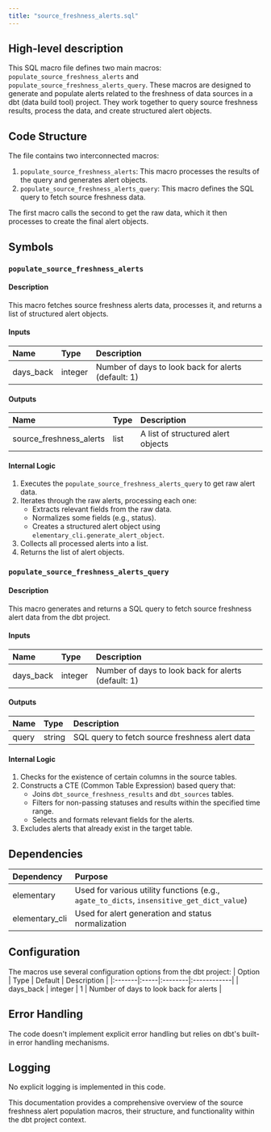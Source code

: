 ```yaml
---
title: "source_freshness_alerts.sql"
---
```


## High-level description
This SQL macro file defines two main macros: `populate_source_freshness_alerts` and `populate_source_freshness_alerts_query`. These macros are designed to generate and populate alerts related to the freshness of data sources in a dbt (data build tool) project. They work together to query source freshness results, process the data, and create structured alert objects.

## Code Structure
The file contains two interconnected macros:
1. `populate_source_freshness_alerts`: This macro processes the results of the query and generates alert objects.
2. `populate_source_freshness_alerts_query`: This macro defines the SQL query to fetch source freshness data.

The first macro calls the second to get the raw data, which it then processes to create the final alert objects.

## Symbols

### `populate_source_freshness_alerts`
#### Description
This macro fetches source freshness alerts data, processes it, and returns a list of structured alert objects.

#### Inputs
| Name | Type | Description |
|:-----|:-----|:------------|
| days_back | integer | Number of days to look back for alerts (default: 1) |

#### Outputs
| Name | Type | Description |
|:-----|:-----|:------------|
| source_freshness_alerts | list | A list of structured alert objects |

#### Internal Logic
1. Executes the `populate_source_freshness_alerts_query` to get raw alert data.
2. Iterates through the raw alerts, processing each one:
   - Extracts relevant fields from the raw data.
   - Normalizes some fields (e.g., status).
   - Creates a structured alert object using `elementary_cli.generate_alert_object`.
3. Collects all processed alerts into a list.
4. Returns the list of alert objects.

### `populate_source_freshness_alerts_query`
#### Description
This macro generates and returns a SQL query to fetch source freshness alert data from the dbt project.

#### Inputs
| Name | Type | Description |
|:-----|:-----|:------------|
| days_back | integer | Number of days to look back for alerts (default: 1) |

#### Outputs
| Name | Type | Description |
|:-----|:-----|:------------|
| query | string | SQL query to fetch source freshness alert data |

#### Internal Logic
1. Checks for the existence of certain columns in the source tables.
2. Constructs a CTE (Common Table Expression) based query that:
   - Joins `dbt_source_freshness_results` and `dbt_sources` tables.
   - Filters for non-passing statuses and results within the specified time range.
   - Selects and formats relevant fields for the alerts.
3. Excludes alerts that already exist in the target table.

## Dependencies
| Dependency | Purpose |
|:-----------|:--------|
| elementary | Used for various utility functions (e.g., `agate_to_dicts`, `insensitive_get_dict_value`) |
| elementary_cli | Used for alert generation and status normalization |

## Configuration
The macros use several configuration options from the dbt project:
| Option | Type | Default | Description |
|:-------|:-----|:--------|:------------|
| days_back | integer | 1 | Number of days to look back for alerts |

## Error Handling
The code doesn't implement explicit error handling but relies on dbt's built-in error handling mechanisms.

## Logging
No explicit logging is implemented in this code.

This documentation provides a comprehensive overview of the source freshness alert population macros, their structure, and functionality within the dbt project context.